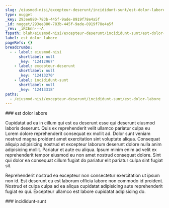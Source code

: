 ```yaml
---
slug: /eiusmod-nisi/excepteur-deserunt/incididunt-sunt/est-dolor-labore
type: nugget
_key: 293ee880-783b-445f-9ade-8919f78e4a5f
_id: nugget/293ee880-783b-445f-9ade-8919f78e4a5f
_rev: _iKCEnn---A
fspath: blah/eiusmod-nisi/excepteur-deserunt/incididunt-sunt/est-dolor-labore.md
label: est dolor labore
pageRefs: {}
breadcrumbs:
  - - label: eiusmod-nisi
      shortlabel: null
      _key: '12412967'
    - label: excepteur-deserunt
      shortlabel: null
      _key: '12413270'
    - label: incididunt-sunt
      shortlabel: null
      _key: '12413318'
paths:
  - /eiusmod-nisi/excepteur-deserunt/incididunt-sunt/est-dolor-labore
---
```


<NuggetArea>
<Nugget slug="/eiusmod-nisi/excepteur-deserunt/incididunt-sunt/est-dolor-labore" type="nugget" _key="293ee880-783b-445f-9ade-8919f78e4a5f" _id="nugget/293ee880-783b-445f-9ade-8919f78e4a5f" _rev="_iKCEnn---A" fspath="blah/eiusmod-nisi/excepteur-deserunt/incididunt-sunt/est-dolor-labore.md" label="est dolor labore" paths="/eiusmod-nisi/excepteur-deserunt/incididunt-sunt/est-dolor-labore">
<NuggetBody>
### est dolor labore

Cupidatat ad ea in cillum qui est ea deserunt esse qui deserunt eiusmod laboris deserunt. Quis ex reprehenderit velit ullamco pariatur culpa eu Lorem dolore reprehenderit consequat ex mollit ad. Dolor sunt veniam nostrud magna proident amet exercitation sint voluptate aliqua. Consequat aliquip adipisicing nostrud et excepteur laborum deserunt dolore nulla anim adipisicing mollit. Pariatur et aute eu aliqua. Ipsum minim enim ad velit ex reprehenderit tempor eiusmod eu non amet nostrud consequat dolore. Sint qui dolor ea consequat cillum fugiat do pariatur elit pariatur culpa sint fugiat sit.

Reprehenderit nostrud ea excepteur non consectetur exercitation ut ipsum non id. Est deserunt eu est laborum officia labore non commodo id proident. Nostrud et culpa culpa ad ea aliqua cupidatat adipisicing aute reprehenderit fugiat ex qui. Excepteur ullamco est labore cupidatat adipisicing do.

</NuggetBody>
<Breadcrumbs>
<Crumbs>
<Crumb _key="12412967" label="eiusmod-nisi" /><Crumb _key="12413270" label="excepteur-deserunt" /><Crumb _key="12413318" label="incididunt-sunt" />
</Crumbs>
</Breadcrumbs>
</Nugget>

<NuggetsInbound>
</NuggetsInbound>
<NuggetsOutbound>
</NuggetsOutbound>
</NuggetArea>
<PassagesInbound>
<Passage direction="inbound" type="passage" _key="12413318" _id="passage/12413318" _rev="_iKCEnm6--A" label="incididunt-sunt" passage="incididunt-sunt" fspath="blah/eiusmod-nisi/excepteur-deserunt/incididunt-sunt" paths="/eiusmod-nisi/excepteur-deserunt/incididunt-sunt" slug="/eiusmod-nisi/excepteur-deserunt/incididunt-sunt">
<NuggetBody>
### incididunt-sunt

</NuggetBody>
<Breadcrumbs>
<Crumbs>
<Crumb _key="12412967" label="eiusmod-nisi" /><Crumb _key="12413270" label="excepteur-deserunt" />
</Crumbs>
</Breadcrumbs>
</Passage>

</PassagesInbound>
<PassagesOutbound>
</PassagesOutbound>
